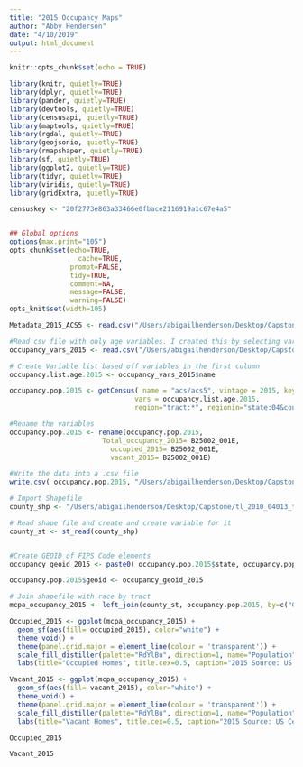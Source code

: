 ```yaml
---
title: "2015 Occupancy Maps"
author: "Abby Henderson"
date: "4/10/2019"
output: html_document
---
```


```r
knitr::opts_chunk$set(echo = TRUE)

library(knitr, quietly=TRUE)
library(dplyr, quietly=TRUE)
library(pander, quietly=TRUE)
library(devtools, quietly=TRUE)
library(censusapi, quietly=TRUE)
library(maptools, quietly=TRUE)
library(rgdal, quietly=TRUE)
library(geojsonio, quietly=TRUE)
library(rmapshaper, quietly=TRUE)
library(sf, quietly=TRUE)
library(ggplot2, quietly=TRUE)
library(tidyr, quietly=TRUE)
library(viridis, quietly=TRUE)
library(gridExtra, quietly=TRUE)

censuskey <- "20f2773e863a33466e0fbace2116919a1c67e4a5"


## Global options
options(max.print="105")
opts_chunk$set(echo=TRUE,
	             cache=TRUE,
               prompt=FALSE,
               tidy=TRUE,
               comment=NA,
               message=FALSE,
               warning=FALSE)
opts_knit$set(width=105)
```



```r

Metadata_2015_ACS5 <- read.csv("/Users/abigailhenderson/Desktop/Capstone/2015ACS5DataDictionary.csv")

#Read csv file with only age variables. I created this by selecting variables from the Metadata and putting them into a separate csv file. Unfortunately, there was no "Sex" alone variables, so I selected Total sex estimates from a different concept.
occupancy_vars_2015 <- read.csv("/Users/abigailhenderson/Desktop/Capstone/occupancy_vars_2015.csv")

# Create Variable list based off variables in the first column
occupancy.list.age.2015 <- occupancy_vars_2015$name

occupancy.pop.2015 <- getCensus( name = "acs/acs5", vintage = 2015, key=censuskey,
                               vars = occupancy.list.age.2015,
                               region="tract:*", regionin="state:04&county:013" )
```

```r
#Rename the variables
occupancy.pop.2015 <- rename(occupancy.pop.2015,
                       Total_occupancy_2015= B25002_001E,
                         occupied_2015= B25002_001E,
                         vacant_2015= B25002_001E)


```


```r
#Write the data into a .csv file
write.csv( occupancy.pop.2015, "/Users/abigailhenderson/Desktop/Capstone/occupancy_pop_2015.csv", row.names=T)

# Import Shapefile
county_shp <- "/Users/abigailhenderson/Desktop/Capstone/tl_2010_04013_tract10/tl_2010_04013_tract10.shp"

# Read shape file and create and create variable for it
county_st <- st_read(county_shp)


#Create GEOID of FIPS Code elements
occupancy_geoid_2015 <- paste0( occupancy.pop.2015$state, occupancy.pop.2015$county, occupancy.pop.2015$tract)

occupancy.pop.2015$geoid <- occupancy_geoid_2015

# Join shapefile with race by tract
mcpa_occupancy_2015 <- left_join(county_st, occupancy.pop.2015, by=c("GEOID10"="geoid"))

```



```r
Occupied_2015 <- ggplot(mcpa_occupancy_2015) + 
  geom_sf(aes(fill= occupied_2015), color="white") +
  theme_void() +
  theme(panel.grid.major = element_line(colour = 'transparent')) +
  scale_fill_distiller(palette="RdYlBu", direction=1, name="Population") +
  labs(title="Occupied Homes", title.cex=0.5, caption="2015 Source: US Census")

Vacant_2015 <- ggplot(mcpa_occupancy_2015) + 
  geom_sf(aes(fill= vacant_2015), color="white") +
  theme_void() +
  theme(panel.grid.major = element_line(colour = 'transparent')) +
  scale_fill_distiller(palette="RdYlBu", direction=1, name="Population") +
  labs(title="Vacant Homes", title.cex=0.5, caption="2015 Source: US Census")

Occupied_2015

Vacant_2015

```

